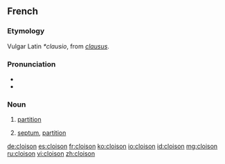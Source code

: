 ==French==

===Etymology===
Vulgar Latin ''*clausio'', from {{etyl|la|fr}} ''[[clausus]]''.

===Pronunciation===
* {{IPA|/klwazɔ̃/|lang=fr}}
* {{audio|Fr-cloison.ogg|Audio}}

===Noun===
{{fr-noun|f}}

# [[partition]]
# {{context|anatomy|botany|lang=fr}} [[septum]], [[partition]]

[[de:cloison]]
[[es:cloison]]
[[fr:cloison]]
[[ko:cloison]]
[[io:cloison]]
[[id:cloison]]
[[mg:cloison]]
[[ru:cloison]]
[[vi:cloison]]
[[zh:cloison]]